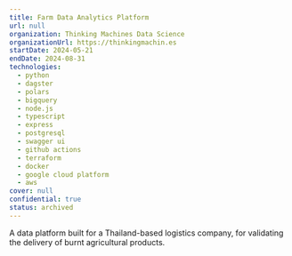 ```yaml
---
title: Farm Data Analytics Platform
url: null
organization: Thinking Machines Data Science
organizationUrl: https://thinkingmachin.es
startDate: 2024-05-21
endDate: 2024-08-31
technologies:
  - python
  - dagster
  - polars
  - bigquery
  - node.js
  - typescript
  - express
  - postgresql
  - swagger ui
  - github actions
  - terraform
  - docker
  - google cloud platform
  - aws
cover: null
confidential: true
status: archived
---
```


A data platform built for a Thailand-based logistics company, for validating the delivery of burnt agricultural
products.
